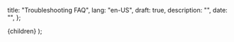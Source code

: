   title: "Troubleshooting FAQ",
  lang: "en-US",
  draft: true,
  description: "",
  date: "",
};

  <DocsLayout meta={meta}>{children}</DocsLayout>
);
